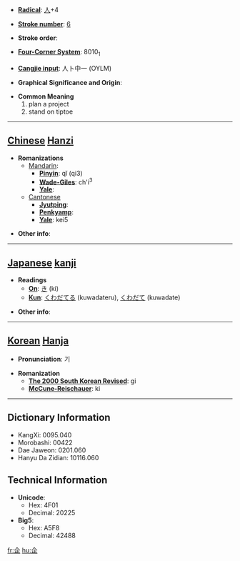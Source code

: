 * '''[[Wiktionary:Chinese radical index| Radical]]''': [[Wiktionary:Chinese radical index 人|人]]+4

* '''[[Wiktionary:Chinese total strokes index|Stroke number]]''': [[Wiktionary:Chinese total strokes index 6|6]]

* '''Stroke order''': 

* '''[[Wiktionary:Chinese four corner index|Four-Corner System]]''': 8010<sub>1</sub>

* '''[[Wiktionary:Chinese Cangjie index|Cangjie input]]''': 人卜中一 (OYLM)

* '''Graphical Significance and Origin''': 

* '''Common Meaning'''
*#plan a project
*# stand on tiptoe


----

== [[Chinese]] [[Hanzi]] ==

* '''Romanizations'''
** [[Mandarin]]:
*** '''[[Pinyin]]''': qǐ (qi3)
*** '''[[Wade-Giles]]''': ch'i<sup>3</sup>
*** '''[[Yale]]''': 
**[[Cantonese]]
***'''[[Jyutping]]''':
***'''[[Penkyamp]]''': 
***'''[[Yale]]''': kei5

* '''Other info''': 

----

== [[Japanese]] [[kanji]] ==

* '''Readings'''
** '''[[On]]''': [[き]] (ki)
** '''[[Kun]]''': [[くわだてる]] (kuwadateru), [[くわだて]] (kuwadate)

* '''Other info''':  

----

== [[Korean]] [[Hanja]] ==

* '''Pronunciation''': 기

* '''Romanization'''
** '''[[The 2000 South Korean Revised Romanization|The 2000 South Korean Revised]]''': gi
** '''[[McCune-Reischauer]]''': ki

----

== Dictionary Information ==

* KangXi: 0095.040
* Morobashi: 00422
* Dae Jaweon: 0201.060
* Hanyu Da Zidian: 10116.060

== Technical Information ==

* '''Unicode''':
** Hex: 4F01
** Decimal: 20225
* '''Big5''':
** Hex: A5F8
** Decimal: 42488

[[fr:企]]
[[hu:企]]